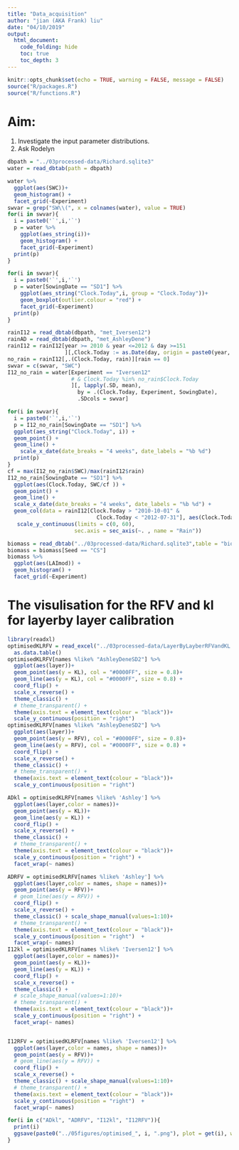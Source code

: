 ```yaml
---
title: "Data_acquisition"
author: "jian (AKA Frank) liu"
date: "04/10/2019"
output:
  html_document: 
    code_folding: hide
    toc: true
    toc_depth: 3
---
```


```r
knitr::opts_chunk$set(echo = TRUE, warning = FALSE, message = FALSE)
source("R/packages.R")
source("R/functions.R")
```

# Aim:  

1. Investigate the input parameter distributions. 
2. Ask Rodelyn

```r
dbpath = "../03processed-data/Richard.sqlite3"
water = read_dbtab(path = dbpath)

```

```r
water %>% 
  ggplot(aes(SWC))+ 
  geom_histogram() +
  facet_grid(~Experiment)
swvar = grep("SW\\(", x = colnames(water), value = TRUE)
for(i in swvar){
  i = paste0('`',i,'`')
  p = water %>% 
    ggplot(aes_string(i))+ 
    geom_histogram() +
    facet_grid(~Experiment)
  print(p)
}

for(i in swvar){
  i = paste0('`',i,'`')
  p = water[SowingDate == "SD1"] %>% 
    ggplot(aes_string("Clock.Today",i, group = "Clock.Today"))+ 
    geom_boxplot(outlier.colour = "red") +
    facet_grid(~Experiment)
  print(p)
}
```
```r
rainI12 = read_dbtab(dbpath, "met_Iversen12")
rainAD = read_dbtab(dbpath, "met_AshleyDene")
rainI12 = rainI12[year >= 2010 & year <=2012 & day >=151
                  ][,Clock.Today := as.Date(day, origin = paste0(year, "-01-01"))]
no_rain = rainI12[,.(Clock.Today, rain)][rain == 0]
swvar = c(swvar, "SWC")
I12_no_rain = water[Experiment == "Iversen12" 
                    # & Clock.Today %in% no_rain$Clock.Today
                    ][, lapply(.SD, mean), 
                      by = .(Clock.Today, Experiment, SowingDate), 
                      .SDcols = swvar]

for(i in swvar){
  i = paste0('`',i,'`')
  p = I12_no_rain[SowingDate == "SD1"] %>% 
  ggplot(aes_string("Clock.Today", i)) +
  geom_point() +
  geom_line() +
    scale_x_date(date_breaks = "4 weeks", date_labels = "%b %d")
  print(p)
}
cf = max(I12_no_rain$SWC)/max(rainI12$rain)
I12_no_rain[SowingDate == "SD1"] %>% 
  ggplot(aes(Clock.Today, SWC/cf )) +
  geom_point() +
  geom_line() +
  scale_x_date(date_breaks = "4 weeks", date_labels = "%b %d") +
  geom_col(data = rainI12[Clock.Today > "2010-10-01" & 
                            Clock.Today < "2012-07-31"], aes(Clock.Today, rain))+
   scale_y_continuous(limits = c(0, 60), 
                     sec.axis = sec_axis(~. , name = "Rain"))

```

```r
biomass = read_dbtab("../03processed-data/Richard.sqlite3",table = "biomass")
biomass = biomass[Seed == "CS"]
biomass %>% 
  ggplot(aes(LAImod)) +
  geom_histogram() +
  facet_grid(~Experiment)
```
# The visulisation for the RFV and kl for layerby layer calibration

```r
library(readxl)
optimisedKLRFV = read_excel("../03processed-data/LayerByLayberRFVandKL.xlsx") %>% 
  as.data.table()
optimisedKLRFV[names %like% "AshleyDeneSD2"] %>% 
  ggplot(aes(layer))+
  geom_point(aes(y = KL), col = "#0000FF", size = 0.8)+ 
  geom_line(aes(y = KL), col = "#0000FF", size = 0.8) +
  coord_flip() +
  scale_x_reverse() +
  theme_classic() +
  # theme_transparent() + 
  theme(axis.text = element_text(colour = "black"))+
  scale_y_continuous(position = "right")
optimisedKLRFV[names %like% "AshleyDeneSD2"] %>% 
  ggplot(aes(layer))+
  geom_point(aes(y = RFV), col = "#0000FF", size = 0.8)+ 
  geom_line(aes(y = RFV), col = "#0000FF", size = 0.8) +
  coord_flip() +
  scale_x_reverse() +
  theme_classic() +
  # theme_transparent() + 
  theme(axis.text = element_text(colour = "black"))+
  scale_y_continuous(position = "right")
```
```r
ADkl = optimisedKLRFV[names %like% 'Ashley'] %>% 
  ggplot(aes(layer,color = names))+
  geom_point(aes(y = KL))+ 
  geom_line(aes(y = KL)) +
  coord_flip() +
  scale_x_reverse() +
  theme_classic() +
  # theme_transparent() + 
  theme(axis.text = element_text(colour = "black"))+
  scale_y_continuous(position = "right") +
  facet_wrap(~ names)

ADRFV = optimisedKLRFV[names %like% 'Ashley'] %>% 
  ggplot(aes(layer,color = names, shape = names))+
  geom_point(aes(y = RFV))+ 
  # geom_line(aes(y = RFV)) +
  coord_flip() +
  scale_x_reverse() +
  theme_classic() + scale_shape_manual(values=1:10)+
  # theme_transparent() + 
  theme(axis.text = element_text(colour = "black"))+
  scale_y_continuous(position = "right")  +
  facet_wrap(~ names)
I12kl = optimisedKLRFV[names %like% 'Iversen12'] %>% 
  ggplot(aes(layer,color = names))+
  geom_point(aes(y = KL))+ 
  geom_line(aes(y = KL)) +
  coord_flip() +
  scale_x_reverse() +
  theme_classic() +
  # scale_shape_manual(values=1:10)+
  # theme_transparent() + 
  theme(axis.text = element_text(colour = "black"))+
  scale_y_continuous(position = "right") +
  facet_wrap(~ names)


I12RFV = optimisedKLRFV[names %like% 'Iversen12'] %>% 
  ggplot(aes(layer,color = names, shape = names))+
  geom_point(aes(y = RFV))+ 
  # geom_line(aes(y = RFV)) +
  coord_flip() +
  scale_x_reverse() +
  theme_classic() + scale_shape_manual(values=1:10)+
  # theme_transparent() + 
  theme(axis.text = element_text(colour = "black"))+
  scale_y_continuous(position = "right")  +
  facet_wrap(~ names)

for(i in c("ADkl", "ADRFV", "I12kl", "I12RFV")){
  print(i)
  ggsave(paste0("../05figures/optimised_", i, ".png"), plot = get(i), width = 8, dpi = 300)
}


```

